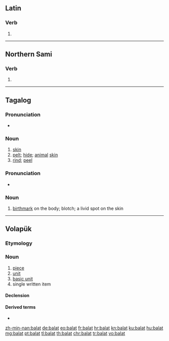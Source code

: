 ==Latin==

===Verb===
{{la-verb-form|bālat}}

# {{inflection of|bālō||3|s|pres|actv|indc|lang=la}}

----

==Northern Sami==

===Verb===
{{head|se|verb form}}

# {{inflection of|ballat||2|s|pres|indc|lang=se}}

----

==Tagalog==

===Pronunciation===
* {{IPA|/ba.ˈlat/|lang=tl}}

===Noun===
{{head|tl|noun}}

# [[skin]]
# [[pelt]]; [[hide]]; [[animal]] [[skin]]
# [[rind]]; [[peel]]

===Pronunciation===
* {{IPA|/ˈba.lat/|lang=tl}}

===Noun===
{{head|tl|noun}}

# [[birthmark]] on the body; blotch; a livid spot on the skin

----

==Volapük==

===Etymology===
{{suffix|bal|at|lang=vo}}

===Noun===
{{vo-noun}}

# [[piece]]
# [[unit]]
# [[basic unit]]
# single written item

====Declension====
{{vo-decl-noun}}

====Derived terms====
* {{l|vo|balatam}}

[[zh-min-nan:balat]]
[[de:balat]]
[[eo:balat]]
[[fr:balat]]
[[hr:balat]]
[[kn:balat]]
[[ku:balat]]
[[hu:balat]]
[[mg:balat]]
[[pt:balat]]
[[tl:balat]]
[[th:balat]]
[[chr:balat]]
[[tr:balat]]
[[vo:balat]]